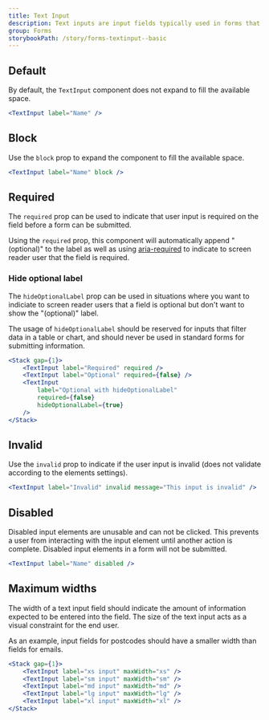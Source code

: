```yaml
---
title: Text Input
description: Text inputs are input fields typically used in forms that allow the user to enter text data in a structured format.
group: Forms
storybookPath: /story/forms-textinput--basic
---
```


## Default

By default, the `TextInput` component does not expand to fill the available space.

```jsx live
<TextInput label="Name" />
```

## Block

Use the `block` prop to expand the component to fill the available space.

```jsx live
<TextInput label="Name" block />
```

## Required

The `required` prop can be used to indicate that user input is required on the field before a form can be submitted.

Using the `required` prop, this component will automatically append "(optional)" to the label as well as using [aria-required](https://developer.mozilla.org/en-US/docs/Web/Accessibility/ARIA/Attributes/aria-required) to indicate to screen reader user that the field is required.

### Hide optional label

The `hideOptionalLabel` prop can be used in situations where you want to indiciate to screen reader users that a field is optional but don't want to show the "(optional)" label.

The usage of `hideOptionalLabel` should be reserved for inputs that filter data in a table or chart, and should never be used in standard forms for submitting information.

```jsx live
<Stack gap={1}>
	<TextInput label="Required" required />
	<TextInput label="Optional" required={false} />
	<TextInput
		label="Optional with hideOptionalLabel"
		required={false}
		hideOptionalLabel={true}
	/>
</Stack>
```

## Invalid

Use the `invalid` prop to indicate if the user input is invalid (does not validate according to the elements settings).

```jsx live
<TextInput label="Invalid" invalid message="This input is invalid" />
```

## Disabled

Disabled input elements are unusable and can not be clicked. This prevents a user from interacting with the input element until another action is complete. Disabled input elements in a form will not be submitted.

```jsx live
<TextInput label="Name" disabled />
```

## Maximum widths

The width of a text input field should indicate the amount of information expected to be entered into the field. The size of the text input acts as a visual constraint for the end user.

As an example, input fields for postcodes should have a smaller width than fields for emails.

```jsx live
<Stack gap={1}>
	<TextInput label="xs input" maxWidth="xs" />
	<TextInput label="sm input" maxWidth="sm" />
	<TextInput label="md input" maxWidth="md" />
	<TextInput label="lg input" maxWidth="lg" />
	<TextInput label="xl input" maxWidth="xl" />
</Stack>
```
